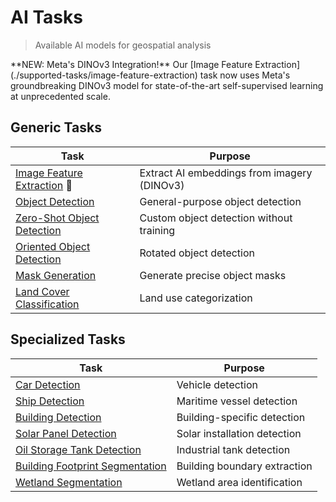 
# AI Tasks

> Available AI models for geospatial analysis

<Callout type="default" emoji="🚀">
  **NEW: Meta's DINOv3 Integration!** Our [Image Feature Extraction](./supported-tasks/image-feature-extraction) task now uses Meta's groundbreaking DINOv3 model for state-of-the-art self-supervised learning at unprecedented scale.
</Callout>

## Generic Tasks

| Task                                                                       | Purpose                                  |
| -------------------------------------------------------------------------- | ---------------------------------------- |
| [Image Feature Extraction](./supported-tasks/image-feature-extraction) 🚀 | Extract AI embeddings from imagery (DINOv3) |
| [Object Detection](./supported-tasks/object-detection)                     | General-purpose object detection         |
| [Zero-Shot Object Detection](./supported-tasks/zero-shot-object-detection) | Custom object detection without training |
| [Oriented Object Detection](./supported-tasks/oriented-object-detection)   | Rotated object detection                 |
| [Mask Generation](./supported-tasks/mask-generation)                       | Generate precise object masks            |
| [Land Cover Classification](./supported-tasks/land-cover-classification)   | Land use categorization                  |

## Specialized Tasks

| Task                                                                                 | Purpose                      |
| ------------------------------------------------------------------------------------ | ---------------------------- |
| [Car Detection](./supported-tasks/car-detection)                                     | Vehicle detection            |
| [Ship Detection](./supported-tasks/ship-detection)                                   | Maritime vessel detection    |
| [Building Detection](./supported-tasks/building-detection)                           | Building-specific detection  |
| [Solar Panel Detection](./supported-tasks/solar-panel-detection)                     | Solar installation detection |
| [Oil Storage Tank Detection](./supported-tasks/oil-storage-tank-detection)           | Industrial tank detection    |
| [Building Footprint Segmentation](./supported-tasks/building-footprint-segmentation) | Building boundary extraction |
| [Wetland Segmentation](./supported-tasks/wetland-segmentation)                       | Wetland area identification  |
